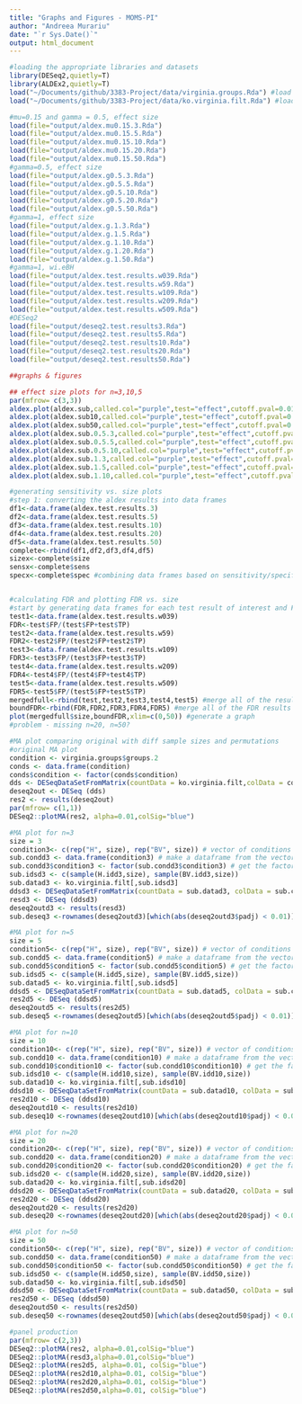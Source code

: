 ```yaml
---
title: "Graphs and Figures - MOMS-PI"
author: "Andreea Murariu"
date: "`r Sys.Date()`"
output: html_document
---
```


```r
#loading the appropriate libraries and datasets
library(DESeq2,quietly=T)
library(ALDEx2,quietly=T)
load("~/Documents/github/3383-Project/data/virginia.groups.Rda") #load Health v BV grouping vector for all 297 metatranscriptome samples
load("~/Documents/github/3383-Project/data/ko.virginia.filt.Rda") #load KO aggregated FILTERED feature table

#mu=0.15 and gamma = 0.5, effect size
load(file="output/aldex.mu0.15.3.Rda")
load(file="output/aldex.mu0.15.5.Rda")
load(file="output/aldex.mu0.15.10.Rda")
load(file="output/aldex.mu0.15.20.Rda")
load(file="output/aldex.mu0.15.50.Rda")
#gamma=0.5, effect size
load(file="output/aldex.g0.5.3.Rda")
load(file="output/aldex.g0.5.5.Rda")
load(file="output/aldex.g0.5.10.Rda")
load(file="output/aldex.g0.5.20.Rda")
load(file="output/aldex.g0.5.50.Rda")
#gamma=1, effect size
load(file="output/aldex.g.1.3.Rda")
load(file="output/aldex.g.1.5.Rda")
load(file="output/aldex.g.1.10.Rda")
load(file="output/aldex.g.1.20.Rda")
load(file="output/aldex.g.1.50.Rda")
#gamma=1, wi.eBH
load(file="output/aldex.test.results.w039.Rda")
load(file="output/aldex.test.results.w59.Rda")
load(file="output/aldex.test.results.w109.Rda")
load(file="output/aldex.test.results.w209.Rda")
load(file="output/aldex.test.results.w509.Rda")
#DESeq2
load(file="output/deseq2.test.results3.Rda")
load(file="output/deseq2.test.results5.Rda")
load(file="output/deseq2.test.results10.Rda")
load(file="output/deseq2.test.results20.Rda")
load(file="output/deseq2.test.results50.Rda")
```



```r
##graphs & figures

## effect size plots for n=3,10,5
par(mfrow= c(3,3))
aldex.plot(aldex.sub,called.col="purple",test="effect",cutoff.pval=0.01)
aldex.plot(aldex.sub10,called.col="purple",test="effect",cutoff.pval=0.01)
aldex.plot(aldex.sub50,called.col="purple",test="effect",cutoff.pval=0.01)
aldex.plot(aldex.sub.0.5.3,called.col="purple",test="effect",cutoff.pval=0.01)
aldex.plot(aldex.sub.0.5.5,called.col="purple",test="effect",cutoff.pval=0.01)
aldex.plot(aldex.sub.0.5.10,called.col="purple",test="effect",cutoff.pval=0.01)
aldex.plot(aldex.sub.1.3,called.col="purple",test="effect",cutoff.pval=0.01)
aldex.plot(aldex.sub.1.5,called.col="purple",test="effect",cutoff.pval=0.01)
aldex.plot(aldex.sub.1.10,called.col="purple",test="effect",cutoff.pval=0.01)

#generating sensitivity vs. size plots
#step 1: converting the aldex results into data frames
df1<-data.frame(aldex.test.results.3)
df2<-data.frame(aldex.test.results.5)
df3<-data.frame(aldex.test.results.10)
df4<-data.frame(aldex.test.results.20)
df5<-data.frame(aldex.test.results.50)
complete<-rbind(df1,df2,df3,df4,df5)
sizex<-complete$size
sensx<-complete$sens
specx<-complete$spec #combining data frames based on sensitivity/specificity and size, making 2 data frames with which to plot


#calculating FDR and plotting FDR vs. size
#start by generating data frames for each test result of interest and FDR calculations
test1<-data.frame(aldex.test.results.w039)
FDR<-test$FP/(test$FP+test$TP)
test2<-data.frame(aldex.test.results.w59)
FDR2<-test2$FP/(test2$FP+test2$TP)
test3<-data.frame(aldex.test.results.w109)
FDR3<-test3$FP/(test3$FP+test3$TP)
test4<-data.frame(aldex.test.results.w209)
FDR4<-test4$FP/(test4$FP+test4$TP)
test5<-data.frame(aldex.test.results.w509)
FDR5<-test5$FP/(test5$FP+test5$TP)
mergedfull<-rbind(test,test2,test3,test4,test5) #merge all of the results into 1 data frame
boundFDR<-rbind(FDR,FDR2,FDR3,FDR4,FDR5) #merge all of the FDR results into 1 data frame
plot(mergedfull$size,boundFDR,xlim=c(0,50)) #generate a graph
#problem - missing n=20, n=50?

```
```r
#MA plot comparing original with diff sample sizes and permutations
#original MA plot
condition <- virginia.groups$groups.2
conds <- data.frame(condition)
conds$condition <- factor(conds$condition)
dds <- DESeqDataSetFromMatrix(countData = ko.virginia.filt,colData = conds, design= ~condition)
deseq2out <- DESeq (dds)
res2 <- results(deseq2out)
par(mfrow= c(1,1))
DESeq2::plotMA(res2, alpha=0.01,colSig="blue")

#MA plot for n=3
size = 3
condition3<- c(rep("H", size), rep("BV", size)) # vector of conditions
sub.condd3 <- data.frame(condition3) # make a dataframe from the vector
sub.condd3$condition3 <- factor(sub.condd3$condition3) # get the factors of the condition
sub.idsd3 <- c(sample(H.idd3,size), sample(BV.idd3,size))
sub.datad3 <- ko.virginia.filt[,sub.idsd3]
ddsd3 <- DESeqDataSetFromMatrix(countData = sub.datad3, colData = sub.condd3, design= ~condition3)
resd3 <- DESeq (ddsd3)
deseq2outd3 <- results(resd3)
sub.deseq3 <-rownames(deseq2outd3)[which(abs(deseq2outd3$padj) < 0.01)]

#MA plot for n=5
size = 5
condition5<- c(rep("H", size), rep("BV", size)) # vector of conditions
sub.condd5 <- data.frame(condition5) # make a dataframe from the vector
sub.condd5$condition5 <- factor(sub.condd5$condition5) # get the factors of the condition
sub.idsd5 <- c(sample(H.idd5,size), sample(BV.idd5,size))
sub.datad5 <- ko.virginia.filt[,sub.idsd5]
ddsd5 <- DESeqDataSetFromMatrix(countData = sub.datad5, colData = sub.condd5, design= ~condition5)
res2d5 <- DESeq (ddsd5)
deseq2outd5 <- results(res2d5)
sub.deseq5 <-rownames(deseq2outd5)[which(abs(deseq2outd5$padj) < 0.01)]

#MA plot for n=10
size = 10
condition10<- c(rep("H", size), rep("BV", size)) # vector of conditions
sub.condd10 <- data.frame(condition10) # make a dataframe from the vector
sub.condd10$condition10 <- factor(sub.condd10$condition10) # get the factors of the condition
sub.idsd10 <- c(sample(H.idd10,size), sample(BV.idd10,size))
sub.datad10 <- ko.virginia.filt[,sub.idsd10]
ddsd10 <- DESeqDataSetFromMatrix(countData = sub.datad10, colData = sub.condd10, design= ~condition10)
res2d10 <- DESeq (ddsd10)
deseq2outd10 <- results(res2d10)
sub.deseq10 <-rownames(deseq2outd10)[which(abs(deseq2outd10$padj) < 0.01)]

#MA plot for n=20
size = 20
condition20<- c(rep("H", size), rep("BV", size)) # vector of conditions
sub.condd20 <- data.frame(condition20) # make a dataframe from the vector
sub.condd20$condition20 <- factor(sub.condd20$condition20) # get the factors of the condition
sub.idsd20 <- c(sample(H.idd20,size), sample(BV.idd20,size))
sub.datad20 <- ko.virginia.filt[,sub.idsd20]
ddsd20 <- DESeqDataSetFromMatrix(countData = sub.datad20, colData = sub.condd20, design= ~condition20)
res2d20 <- DESeq (ddsd20)
deseq2outd20 <- results(res2d20)
sub.deseq20 <-rownames(deseq2outd20)[which(abs(deseq2outd20$padj) < 0.01)]

#MA plot for n=50
size = 50
condition50<- c(rep("H", size), rep("BV", size)) # vector of conditions
sub.condd50 <- data.frame(condition50) # make a dataframe from the vector
sub.condd50$condition50 <- factor(sub.condd50$condition50) # get the factors of the condition
sub.idsd50 <- c(sample(H.idd50,size), sample(BV.idd50,size))
sub.datad50 <- ko.virginia.filt[,sub.idsd50]
ddsd50 <- DESeqDataSetFromMatrix(countData = sub.datad50, colData = sub.condd50, design= ~condition50)
res2d50 <- DESeq (ddsd50)
deseq2outd50 <- results(res2d50)
sub.deseq50 <-rownames(deseq2outd50)[which(abs(deseq2outd50$padj) < 0.01)]

#panel production
par(mfrow= c(2,3))
DESeq2::plotMA(res2, alpha=0.01,colSig="blue")
DESeq2::plotMA(resd3,alpha=0.01,colSig="blue")
DESeq2::plotMA(res2d5, alpha=0.01, colSig="blue")
DESeq2::plotMA(res2d10,alpha=0.01, colSig="blue")
DESeq2::plotMA(res2d20,alpha=0.01, colSig="blue")
DESeq2::plotMA(res2d50,alpha=0.01, colSig="blue")

```

